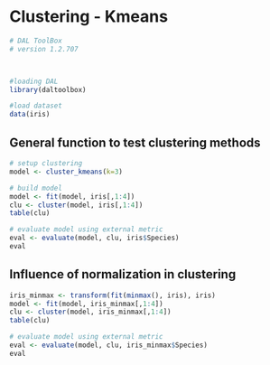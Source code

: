 # Clustering - Kmeans

```r
# DAL ToolBox
# version 1.2.707



#loading DAL
library(daltoolbox)  
```

```r
#load dataset
data(iris)
```

## General function to test clustering methods

```r
# setup clustering
model <- cluster_kmeans(k=3)
```

```r
# build model
model <- fit(model, iris[,1:4])
clu <- cluster(model, iris[,1:4])
table(clu)
```

```r
# evaluate model using external metric
eval <- evaluate(model, clu, iris$Species)
eval
```

## Influence of normalization in clustering

```r
iris_minmax <- transform(fit(minmax(), iris), iris)
model <- fit(model, iris_minmax[,1:4])
clu <- cluster(model, iris_minmax[,1:4])
table(clu)
```

```r
# evaluate model using external metric
eval <- evaluate(model, clu, iris_minmax$Species)
eval
```

